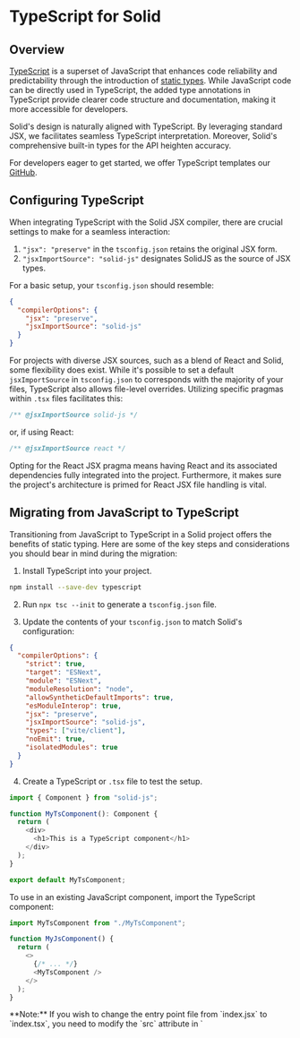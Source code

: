 
# TypeScript for Solid

## Overview

[TypeScript](https://www.typescriptlang.org/) is a superset of JavaScript that enhances code reliability and predictability through the introduction of [static types](https://www.typescriptlang.org/docs/handbook/2/everyday-types.html). 
While JavaScript code can be directly used in TypeScript, the added type annotations in TypeScript provide clearer code structure and documentation, making it more accessible for developers.

Solid's design is naturally aligned with TypeScript.
By leveraging standard JSX, we facilitates seamless TypeScript interpretation. 
Moreover, Solid's comprehensive built-in types for the API heighten accuracy. 

For developers eager to get started, we offer TypeScript templates our [GitHub](https://github.com/solidjs/templates/). 

## Configuring TypeScript

When integrating TypeScript with the Solid JSX compiler, there are crucial settings to make for a seamless interaction:

1. `"jsx": "preserve"` in the `tsconfig.json` retains the original JSX form.
2. `"jsxImportSource": "solid-js"` designates SolidJS as the source of JSX types.

For a basic setup, your `tsconfig.json` should resemble:

```json
{
  "compilerOptions": {
    "jsx": "preserve",
    "jsxImportSource": "solid-js"
  }
}
```

For projects with diverse JSX sources, such as a blend of React and Solid, some flexibility does exist. 
While it's possible to set a default `jsxImportSource` in `tsconfig.json` to corresponds with the majority of your files, TypeScript also allows file-level overrides. 
Utilizing specific pragmas within `.tsx` files facilitates this:

```javascript
/** @jsxImportSource solid-js */
```
or, if using React:

```javascript
/** @jsxImportSource react */
```

Opting for the React JSX pragma means having React and its associated dependencies fully integrated into the project.
Furthermore, it makes sure the project's architecture is primed for React JSX file handling is vital.

## Migrating from JavaScript to TypeScript

Transitioning from JavaScript to TypeScript in a Solid project offers the benefits of static typing. Here are some of the key steps and considerations you should bear in mind during the migration:

1. Install TypeScript into your project.

```bash
npm install --save-dev typescript
```

2. Run `npx tsc --init` to generate a `tsconfig.json` file.

3. Update the contents of your `tsconfig.json` to match Solid's configuration:

```json
{
  "compilerOptions": {
    "strict": true,
    "target": "ESNext",
    "module": "ESNext",
    "moduleResolution": "node",
    "allowSyntheticDefaultImports": true,
    "esModuleInterop": true,
    "jsx": "preserve",
    "jsxImportSource": "solid-js",
    "types": ["vite/client"],
    "noEmit": true,
    "isolatedModules": true
  }
}
```

4. Create a TypeScript or `.tsx` file to test the setup.

```typescript
import { Component } from "solid-js";

function MyTsComponent(): Component {
  return (
    <div>
      <h1>This is a TypeScript component</h1>
    </div>
  );
}

export default MyTsComponent;
```

To use in an existing JavaScript component, import the TypeScript component:

```javascript
import MyTsComponent from "./MyTsComponent";

function MyJsComponent() {
  return (
    <>
      {/* ... */}
      <MyTsComponent />
    </>
  );
}
```

<Aside>
**Note:** If you wish to change the entry point file from `index.jsx` to `index.tsx`, you need to modify the `src` attribute in `<script>` to look like the following:

```htmlembedded
<!DOCTYPE html>
<html lang="en">
  <head>
    <!-- ... -->
  </head>
  <body>
    <noscript>You need to enable JavaScript to run this app.</noscript>
    <div id="root"></div>
    <script src="/src/index.tsx" type="module"></script>
  </body>
</html>
```
</Aside>

## API types

Solid is written in TypeScript, meaning everything is typed out of the box.

The [API Documentation](/references) details the types of all the API calls. 
In addition, there are several helpful type definitions to make it easier when you need to specify explicit types.

### Signals

Using `createSignal<T>`, you can define the signal's type as `T`. 

```typescript
const [count, setCount] = createSignal<number>();
```

Here, `createSignal` has the return type `Signal<number>`, corresponding to the type passed into it.
This resolves to a getter-setter [tuple](https://www.typescriptlang.org/docs/handbook/2/objects.html#tuple-types), both of which are generically typed:

```typescript
import type { Signal, Accessor, Setter } from "solid-js";
type Signal<T> = [get: Accessor<T>, set: Setter<T>];
```

In this instance, the signal getter, `count`, assumes a type `Accessor<number | undefined>`. 
This denotes Solid's type `Accessor<T>`, mapping to `() => number | undefined`. 
The `| undefined` is attributed to the lack of efault value in `createSignal`, leading to the signal's initial undefined state.

The signal setter, `setCount`, is of type `Setter<number>`. 
This complex type roughly resembles `(value? : number | ((prev?: number) => number)) => number`, accommodating both a direct number or a function which takes a potential pervious value that results in a number.
Since the signal's start is undefined, both the direct number and the function's number parameter are optional.

Typescript errors can present with parameter assignments, such as `setcount(value)`. 
To make sure `value` isn't mistaken for a function, you can use `setCount(() => value)`. 

#### Default values

Defining default values when invoking `createSignal` can sidestep explicit type specification and removes the potential `| undefined` type:

```typescript
const [count, setCount] = createSignal(0);
const [name, setName] = createSignal("");
```

In this example, TypeScript understands the types as `number` and `string`.
This means that `count` and `name` directly receive the types `AAccessor<number>` and `Accessor<string>`, respectively, without the `| undefined` tag.

### Context

Just as signals utilize `createSignal<T>`, context uses `createContext<T>`, which is parameterized by the type `T` of the context's value:

```typescript
type Data = { count: number; name: string };
const dataContext = createContext<Data>();
```

`dataContext` is understood as `Context<Data | undefined>`. 
Invoking `useContext(dataContext)` mirrors this type, returning `Data | undefined`.
The `| undefined` arises when context is not defined in the component's ancestors, which leads `useContext` to yield `undefined`.

Much like what was seen the [default values](#default-values) in signals, you can avoid the `| undefined` in the type through explicity type definitions to avoid redudancy:

```typescript
const dataContext = createContext({ count: 0, name: "" });
```

Here, TypeScript determines that `dataContext` is `Context<count: number, name: string>` -- equivalent to `Context<Data>` without the `| undefined`. 

A common approach is forming a [factory function](https://www.typescriptlang.org/docs/handbook/decorators.html#decorator-factories) to generate a context's value. By using TypeScripts [`ReturnType`](https://www.typescriptlang.org/docs/handbook/2/everyday-types.html#return-type-annotations), the return type of this function can be used to type this context:

```typescript
export const makeCountNameContext = (initialCount = 0, initialName = "") => {
  const [count, setCount] = createSignal(initialCount);
  const [name, setName] = createSignal(initialName);
  return [
    { count, name },
    { setCount, setName },
  ] as const;
};

type CountNameContextType = ReturnType<typeof makeCountNameContext>;
export const CountNameContext = createContext<CountNameContextType>();
```

`CountNameContextType` corresponds to the result of `makeCountNameContext`:

```typescript
[
  {readonly count: Accessor<number>, readonly name: Accessor<string>},
  {readonly setCount: Setter<number>, readonly setName: Setter<string>}
]
```

To retrieve the context, using `useCountNameContext` which has aa type signature of `() => CountNameContextType | undefined`.

In scenarios where you may wish to avoid `undefined` as a possible type, you can asser that the context will always be present:

```typescript
export const useCountNameContext = () => useContext(CountNameContext)!;
```

**Note:** A more secure route is to supply a default value to `createContext` to make sure that context is perpetually defined.

### Components

#### The basics

By default, components in Solid use the generic `Component<P>` type, where `P` represents the prop's type that is typically an object.

```typescript
import type { JSX, Component } from "solid-js";

type Component<P = {}> = (props: P) => JSX.Element;
```

A `JSX.Element` denotes anything renderable by Solid, which could be a DOM node, array of JSX elements, or functions yielding `JSX.Element`.

For a simple example, here's a counter:

```typescript
const Counter: Component = () => {
  const [count, setCount] = createSignal(0);
  return <button onClick={() => setCount((c) => c + 1)}>{count()}</button>;
};
```

Trying to pass unneccessary props or children will result in type errors:

```typescript
<Counter />;  // ✔️
<Counter initial={5} />;  // ❌: No 'initial' prop defined
<Counter>hi</Counter>;  // ❌: Children aren't expected
```

#### Components with props

For components that require the use of props, they can be typed using [generics](https://www.typescriptlang.org/docs/handbook/2/generics.html#handbook-content):

```typescript
const InitCounter: Component<{ initial: number }> = (props) => {
  const [count, setCount] = createSignal(props.initial);
  return <button onClick={() => setCount((c) => c + 1)}>{count()}</button>;
};

<InitCounter initial={5} />;
```

#### Components with children

Often, components may need to accept child elements.
For this, Solid provides `ParentComponent` that includes `children?` as an optional prop.
If defining a component with the `function` keyword, `ParentProps` can be used as a helper for the props:

```typescript
import { JSX, ParentComponent, ParentProps } from "solid-js";

type ParentProps<P = {}> = P & { children?: JSX.Element };

const CustomCounter: ParentComponent = (props) => {
  const [count, setCount] = createSignal(0);
  return (
    <button onClick={() => setCount((c) => c + 1)}>
      {count()}
      {props.children}
    </button>
  );
};
```

In this example, `props` is inferred to be of the type `{children?: JSX.Element }`, streamlining the process of defining components that can accept children.

##### Special component types

Solid offers subtypes for components dealing uniquely with children:

* **VoidComponent:** when a component should not accept children.
* **FlowComponent:** designed for components like [`<Show>`](/reference/Show) or [`<For>`](/reference/For), typically requiring children and, occasionally, specific children types.

These types make sure that the children are present and fit the required type, maintaining consistent component behaviour.

### Event handling

#### Basics

The `JSX.EventHandler<T, E>` type allows you to define event handlers for a specific DOM element type `T` and event type `E.` 
This provides the event handler function with events of the right type and makes sure it interacts correctly with elements of the expected type.

```typescript
import type { JSX } from "solid-js";

// Here's how to define an event handler using the `EventHandler` type:
const onInput: JSX.EventHandler<HTMLInputElement, InputEvent> = (event) => {
    console.log("Input changed to", event.currentTarget.value);
};

// You can then attach this handler to an input element:
<input onInput={onInput} />;
```

#### Inline handlers

When you define an event handler inline with a JSX attribute, Solid automatically types the handler for you.
This means you get the type inference and checking without any additional work:

```typescript
<input
    onInput={(event) => {
        console.log("Input changed to", event.currentTarget.value);
    }}
/>
```

#### `currentTarget` and `target`

In the context of event delegation, the difference between `currentTarget` and `target` is important:

* `currentTarget`: Represents the DOM element that the event handler is attached to.
* `target`: Any DOM element within the heirarchy of `currentTarget` that has initiated the event.

While `currentTarget` will always be of type `T` as defined by `JSX.EventHandler<T, E>`, the `target` type can be more general, such as ny DOM element. However, when it comes to specific events such as `Input` and `Focus` events directly attached to input elements, `target` must be typed as `HTMLInputElement`.

### `ref` attribute

#### Basics

In a non-TypeScript setting, when you utilize the `ref` attribute, Solid assigns the associated DOM element to the variable once rendered:

```javascript
let divRef;
console.log(divRef); // Outputs: undefined
onMount(() => {
  console.log(divRef); // Outputs: <div> element
});
return <div ref={divRef} />;
```

With TypeScript, however, especially under strict `null` checks, typing such variables can be a challenge.

A safe TypeScript pattern is to accept that `divRef` can be `undefined` initially, and then enforce checks when accessing it:

```typescript
let divRef: HTMLDivElement | undefined;
// This would be flagged as an error during compilation
divRef.focus(); 
onMount(() => {
  if (!divRef) return;
  divRef.focus(); 
});
return <div ref={divRef}>...</div>;
```

In the context of the [`onMount`](/reference/onMount) function, since it's executed post-render, a non-`null` assertion (!) can be used:

```typescript
onMount(() => {
  divRef!.focus();
});
```

An alternative pattern is to avoid `null` at the assignment level, and then use a definite assignment assertion in the `ref` attribute:

```typescript
let divRef: HTMLDivElement;
// Compilation error as expected
divRef.focus(); 
onMount(() => {
  divRef.focus(); 
});
return <div ref={divRef!}>...</div>;
```

Here, the `divRef!` in the `ref` attribute informs TypeScript that `divRef` will be assigned after this point, aligning more with Solid's behavior.

<Aside>
  **Caution**: Although TypeScript flags erroneous use of `ref`s before they're defined in the JSX block, it doesn't currently flag undefined variables within certain nested functions in Solid. 
  Thus, extra care is needed when using `ref`s within functions like [`createMemo`](/reference/createMemo), [`createRenderEffect`](/reference/createRenderEffect), and [`createComputed`](/reference/createComputed).
</Aside>

Lastly, there's a less-safe pattern where the definite assignment assertion is declared right when the variable is initialized.
This technique bypasses TypeScript's assignment checks for that specific variable, providing a quick workaround at the cost of potential runtime errors.

```typescript
let divRef!: HTMLDivElement;
// This will be permitted but will throw an error at runtime
divRef.focus();
onMount(() => {
  divRef.focus(); 
});
return <div ref={divRef}>...</div>;
```

## Control flow narrowing

When using control flow components in Solid, such as [`<Show>`](/reference/show), it's common to conditionally display content based on the presence of certain data.
This, however, can introduce some type-checking challenges, especially when attempting to manipulate the daata within these components.

Consider a situation where you want to show a name only when it's defined using a Solid signal:

```typescript
const [name, setName] = createSignal<string>();
return <Show when={name()}>Hello {name().replace(/\s+/g, "\xa0")}!</Show>;
```

TypeScript may not like this.
While you can understand that the second call to `name()` happens only if the first is truthy, TypeScript cannot. 
It may flag an error indicating that `name()` could potentially be `undefined` when `.replace()` is called.

There are a few ways to tackle this:

1. **Non-Null Assertion**
Use TypeScript's [non-null assertion operator (!).](https://www.typescriptlang.org/docs/handbook/2/everyday-types.html#non-null-assertion-operator-postfix-) 
This operator tells TypeScript you're confident the value isn't `null` or `undefined`:

```typescript
return <Show when={name()}>Hello {name()!.replace(/\s+/g, "\xa0")}!</Show>;
```
While this may be a quick option, incorrectly asserting can lead to runtime errors if the value does turn out to be `null` or `undefined`.

2. **Callback form of Show**

Solid offers a callback form for the [`<Show>`](/reference/show) component, where the truthy value of the `when` prop gets passed in:

```typescript
return (
  <Show when={name()}>{(n) => <>Hello {n.replace(/\s+/g, "\xa0")}!</>}</Show>
);
```

This method leverages the type information embedded in the [`<Show>`](/reference/show) component.
TypeScript can infer that since `n` comes from a truthy `name()`, it can't be `undefined` or other falsy values.
However, accessing this null asserted form incorrectly may thrown an error if the condition is not satisfied.

## Advanced JSX attributes and directives

### Custom event handlers

For custom events in Solid, the [`on:___`]() and [`oncapture:___`]() attributes can be utilized. 
To type these events, you'll need to extend Solid's JSX namespace.

```typescript
class NameEvent extends CustomEvent {
  type: "Name";
  detail: { name: string };

  constructor(name: string) {
    super("Name", { detail: { name } });
  }
}

declare module "solid-js" {
  namespace JSX {
    interface CustomEvents {
      Name: NameEvent;  // Matches `on:Name`
    }
    interface CustomCaptureEvents {
      Name: NameEvent;  // Matches `oncapture:Name`
    }
  }
}

// Usage
<div on:Name={(event) => console.log("name is", event.detail.name)} />;
```

#### Forcing properties and custom attributes 

Solid's [`prop:___`]() allows forcing properties, while [`attr:___`]() permits custom attributes. 

```typescript
declare module "solid-js" {
  namespace JSX {
    interface ExplicitProperties {
      count: number;
      name: string;
    }
    interface ExplicitAttributes {
      count: number;
      name: string;
    }
  }
}

// Usage
<Input prop:name={name()} prop:count={count()}/>
<my-web-component attr:name={name()} attr:count={count()}/>
```

#### Custom directives

Custom directives can be applied using the [`use:___`]() attribute.

```typescript
function model(element: HTMLInputElement, value: Accessor<Signal<string>>) {
  const [field, setField] = value();
  createRenderEffect(() => (element.value = field()));
  element.addEventListener("input", (e) => {
    const value = (e.target as HTMLInputElement).value;
    setField(value);
  });
}

declare module "solid-js" {
  namespace JSX {
    interface Directives {
      model: Signal<string>;  // Corresponds to `use:model`
    }
  }
}

// Usage
let [name, setName] = createSignal("");
<input type="text" use:model={[name, setName]} />;
```

##### Addressing import issues with directives

When using directives imported from another file/module, TypeScript may eliminate the import if it mistakenly perceives it as a type. 

* Set the `onlyRemoveTypeImports: true` option in `babel-preset-typescript`. 
If using `vite-plugin-solid`, this can be configured with `solidPlugin({ typescript: { onlyRemoveTypeImports: true } })` in `vite.config.ts`. 
However, this approach mandates judicious use of `export type` and `import type`.
* Including a statement like `false && d;` in the importing module ensures TypeScript retains the directive's import. 
[Tree-shaking](https://developer.mozilla.org/en-US/docs/Glossary/Tree_shaking) tools will typically exclude this code from the final bundle.